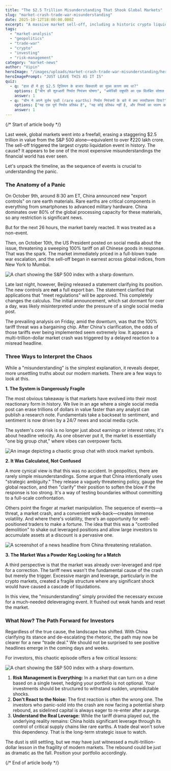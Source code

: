 ```yaml
---
title: "The $2.5 Trillion Misunderstanding That Shook Global Markets"
slug: "market-crash-trade-war-misunderstanding"
date: 2025-10-12T18:00:00.000Z
excerpt: "A massive market sell-off, including a historic crypto liquidation, appears to have been driven by a simple misinterpretation of a Chinese policy announcement. Here's a breakdown of what happened and what it means for investors."
tags:
  - "market-analysis"
  - "geopolitics"
  - "trade-war"
  - "crypto"
  - "investing"
  - "risk-management"
category: "market-news"
author: "Vipin"
heroImage: "/images/uploads/market-crash-trade-war-misunderstanding/hero-image.jpg"
heroImagePrompt: "JUST LEAVE THIS AS IT IS"
quiz:
  - q: "हाल ही में हुए $2.5 ट्रिलियन के बाजार बिकवाली का मुख्य कारण क्या था?"
    options: ["चीन की शुरुआती निर्यात नियंत्रण घोषणा", "अमेरिकी राष्ट्रपति का एक विलंबित सोशल मीडिया पोस्ट", "फेडरल रिजर्व की एक अनुसूचित रिपोर्ट"]
    answer: 1
  - q: "चीन ने अपने दुर्लभ पृथ्वी (rare earths) निर्यात नियंत्रणों के बारे में क्या स्पष्टीकरण दिया?"
    options: ["यह एक पूर्ण निर्यात प्रतिबंध है", "यह कोई प्रतिबंध नहीं है, और नियमों का पालन करने वाले आवेदनों को मंजूरी दी जाएगी", "यह केवल अमेरिकी सैन्य उपयोगकर्ताओं को लक्षित करता है"]
    answer: 1
---
```


{/*  Start of article body  */}

Last week, global markets went into a freefall, erasing a staggering $2.5 trillion in value from the S&P 500 alone—equivalent to over ₹220 lakh crore. The sell-off triggered the largest crypto liquidation event in history. The cause? It appears to be one of the most expensive misunderstandings the financial world has ever seen.

Let's unpack the timeline, as the sequence of events is crucial to understanding the panic.

### The Anatomy of a Panic

On October 9th, around 8:30 am ET, China announced new "export controls" on rare earth materials. Rare earths are critical components in everything from smartphones to advanced military hardware. China dominates over 80% of the global processing capacity for these materials, so any restriction is significant news.

But for the next 26 hours, the market barely reacted. It was treated as a non-event.

Then, on October 10th, the US President posted on social media about the issue, threatening a sweeping 100% tariff on all Chinese goods in response. That was the spark. The market immediately priced in a full-blown trade war escalation, and the sell-off began in earnest across global indices, from New York to Mumbai.

![A chart showing the S&P 500 index with a sharp downturn.](/images/uploads/market-crash-trade-war-misunderstanding/spx-chart.png)

Late last night, however, Beijing released a statement clarifying its position. The new controls are **not** a full export ban. The statement clarified that applications that "meet regulations" will be approved. This completely changes the calculus. The initial announcement, which sat dormant for over a day, was likely misinterpreted under the pressure of a single social media post.

The prevailing analysis on Friday, amid the downturn, was that the 100% tariff threat was a bargaining chip. After China's clarification, the odds of those tariffs ever being implemented seem extremely low. It appears a multi-trillion-dollar market crash was triggered by a delayed reaction to a misread headline.

### Three Ways to Interpret the Chaos

While a "misunderstanding" is the simplest explanation, it reveals deeper, more unsettling truths about our modern markets. There are a few ways to look at this.

**1. The System is Dangerously Fragile**

The most obvious takeaway is that markets have evolved into their most reactionary form in history. We live in an age where a single social media post can erase trillions of dollars in value faster than any analyst can publish a research note. Fundamentals take a backseat to sentiment, and sentiment is now driven by a 24/7 news and social media cycle.

The system's core risk is no longer just about earnings or interest rates; it's about headline velocity. As one observer put it, the market is essentially "one big group chat," where vibes can overpower facts.

![An image depicting a chaotic group chat with stock market symbols.](https://pbs.twimg.com/media/G3EYur3WMAA_ZTH.jpg)

**2. It Was Calculated, Not Confused**

A more cynical view is that this was no accident. In geopolitics, there are rarely simple misunderstandings. Some argue that China intentionally uses "strategic ambiguity." They release a vaguely threatening policy, gauge the global reaction, and then "clarify" their position to soften the blow if the response is too strong. It's a way of testing boundaries without committing to a full-scale confrontation.

Others point the finger at market manipulation. The sequence of events—a threat, a market crash, and a convenient walk-back—creates immense volatility. And where there's volatility, there's an opportunity for well-positioned traders to make a fortune. The idea that this was a "controlled demolition" to shake out leveraged positions and allow large investors to accumulate assets at a discount is a pervasive one.

![A screenshot of a news headline from China threatening retaliation.](https://pbs.twimg.com/media/G3EgFN8W8AEU3Ig.jpg)

**3. The Market Was a Powder Keg Looking for a Match**

A third perspective is that the market was already over-leveraged and ripe for a correction. The tariff news wasn't the fundamental cause of the crash but merely the trigger. Excessive margin and leverage, particularly in the crypto markets, created a fragile structure where any significant shock would have caused a cascade of liquidations.

In this view, the "misunderstanding" simply provided the necessary excuse for a much-needed deleveraging event. It flushed out weak hands and reset the market.

### What Now? The Path Forward for Investors

Regardless of the true cause, the landscape has shifted. With China clarifying its stance and de-escalating the rhetoric, the path may now be clearer for a new "trade deal." We should not be surprised to see positive headlines emerge in the coming days and weeks.

For investors, this chaotic episode offers a few critical lessons:

![A chart showing the S&P 500 index with a sharp downturn.](/images/uploads/market-crash-trade-war-misunderstanding/spx-chartd.png)

1.  **Risk Management is Everything:** In a market that can turn on a dime based on a single tweet, hedging your portfolio is not optional. Your investments should be structured to withstand sudden, unpredictable shocks.
2.  **Don't React to the Noise:** The first reaction is often the wrong one. The investors who panic-sold into the crash are now facing a potential sharp rebound, as sidelined capital is always eager to re-enter after a purge.
3.  **Understand the Real Leverage:** While the tariff drama played out, the underlying reality remains: China holds significant leverage through its control of critical supply chains like rare earths. A trade deal won't solve this dependency. That is the long-term strategic issue to watch.

The dust is still settling, but we may have just witnessed a multi-trillion-dollar lesson in the fragility of modern markets. The rebound could be just as dramatic as the fall. Position your portfolio accordingly.

{/*  End of article body  */}